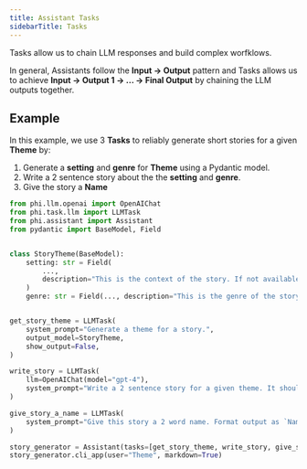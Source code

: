 ```yaml
---
title: Assistant Tasks
sidebarTitle: Tasks
---
```


Tasks allow us to chain LLM responses and build complex worfklows.

In general, Assistants follow the **Input -> Output** pattern and Tasks allows us to achieve **Input -> Output 1 -> ... -> Final Output** by chaining the LLM outputs together.

## Example

In this example, we use 3 **Tasks** to reliably generate short stories for a given **Theme** by:

1. Generate a **setting** and **genre** for **Theme** using a Pydantic model.
2. Write a 2 sentence story about the the **setting** and **genre**.
3. Give the story a **Name**

```python story_generator.py
from phi.llm.openai import OpenAIChat
from phi.task.llm import LLMTask
from phi.assistant import Assistant
from pydantic import BaseModel, Field


class StoryTheme(BaseModel):
    setting: str = Field(
        ...,
        description="This is the context of the story. If not available, provide a random setting.",
    )
    genre: str = Field(..., description="This is the genre of the story. If not provided, select horror.")


get_story_theme = LLMTask(
    system_prompt="Generate a theme for a story.",
    output_model=StoryTheme,
    show_output=False,
)

write_story = LLMTask(
    llm=OpenAIChat(model="gpt-4"),
    system_prompt="Write a 2 sentence story for a given theme. It should be less than 30 words.",
)

give_story_a_name = LLMTask(
    system_prompt="Give this story a 2 word name. Format output as `Name: {name}`. Don't surround with quotes.",
)

story_generator = Assistant(tasks=[get_story_theme, write_story, give_story_a_name])
story_generator.cli_app(user="Theme", markdown=True)
```